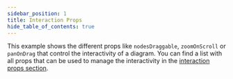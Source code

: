 ```yaml
---
sidebar_position: 1
title: Interaction Props
hide_table_of_contents: true
---
```



This example shows the different props like `nodesDraggable`, `zoomOnScroll` or `panOnDrag` that control the interactivity of a diagram. You can find a list with all props that can be used to manage the interactivity in the [interaction props section](/docs/api/react-flow-props/#interaction).

<CodeViewer codePath="example-flows/Interaction" />
